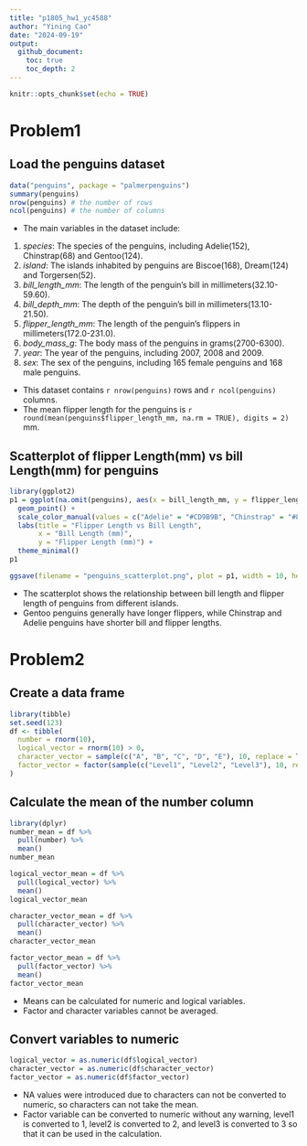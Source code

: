 ```yaml
---
title: "p1805_hw1_yc4588"
author: "Yining Cao"
date: "2024-09-19"
output:
  github_document:
    toc: true
    toc_depth: 2
---
```


```r
knitr::opts_chunk$set(echo = TRUE)
```

# Problem1

## Load the penguins dataset

```r
data("penguins", package = "palmerpenguins")
summary(penguins)
nrow(penguins) # the number of rows
ncol(penguins) # the number of columns
```

* The main variables in the dataset include: 
1. _species_: The species of the penguins, including Adelie(152), Chinstrap(68) and Gentoo(124). 
1. _island_: The islands inhabited by penguins are Biscoe(168), Dream(124) and Torgersen(52). 
1. _bill_length_mm_: The length of the penguin's bill in millimeters(32.10-59.60). 
1. _bill_depth_mm_: The depth of the penguin's bill in millimeters(13.10-21.50). 
1. _flipper_length_mm_: The length of the penguin's flippers in millimeters(172.0-231.0). 
1. _body_mass_g_: The body mass of the penguins in grams(2700-6300).
1. _year_: The year of the penguins, including 2007, 2008 and 2009. 
1. _sex_: The sex of the penguins, including 165 female penguins and 168 male penguins.
* This dataset contains `r nrow(penguins)` rows and `r ncol(penguins)` columns. 
* The mean flipper length for the penguins is `r round(mean(penguins$flipper_length_mm, na.rm = TRUE), digits = 2)` mm.

## Scatterplot of flipper Length(mm) vs bill Length(mm) for penguins

```r
library(ggplot2)
p1 = ggplot(na.omit(penguins), aes(x = bill_length_mm, y = flipper_length_mm, color = species)) +
  geom_point() +  
  scale_color_manual(values = c("Adelie" = "#CD9B9B", "Chinstrap" = "#8DB6CD", "Gentoo" = "#8FBC8F")) +
  labs(title = "Flipper Length vs Bill Length",
       x = "Bill Length (mm)",
       y = "Flipper Length (mm)") +
  theme_minimal()
p1

ggsave(filename = "penguins_scatterplot.png", plot = p1, width = 10, height = 7, dpi = 300)
```

* The scatterplot shows the relationship between bill length and flipper length of penguins from different islands.
* Gentoo penguins generally have longer flippers, while Chinstrap and Adelie penguins have shorter bill and flipper lengths.

# Problem2

## Create a data frame

```r
library(tibble)
set.seed(123)
df <- tibble(
  number = rnorm(10),
  logical_vector = rnorm(10) > 0,
  character_vector = sample(c("A", "B", "C", "D", "E"), 10, replace = TRUE),
  factor_vector = factor(sample(c("Level1", "Level2", "Level3"), 10, replace = TRUE))
)
```

## Calculate the mean of the number column

```r
library(dplyr)
number_mean = df %>% 
  pull(number) %>%
  mean()
number_mean
```
```r
logical_vector_mean = df %>% 
  pull(logical_vector) %>%
  mean()
logical_vector_mean
```

```r
character_vector_mean = df %>% 
  pull(character_vector) %>%
  mean()
character_vector_mean
```

```r
factor_vector_mean = df %>% 
  pull(factor_vector) %>%
  mean()
factor_vector_mean
```
* Means can be calculated for numeric and logical variables.
* Factor and character variables cannot be averaged.

## Convert variables to numeric

```r
logical_vector = as.numeric(df$logical_vector)
character_vector = as.numeric(df$character_vector)
factor_vector = as.numeric(df$factor_vector)
```
* NA values were introduced due to characters can not be converted to numeric, so characters can not take the mean.
* Factor variable can be converted to numeric without any warning, level1 is converted to 1, level2 is converted to 2, and level3 is converted to 3 so that it can be used in the calculation.

